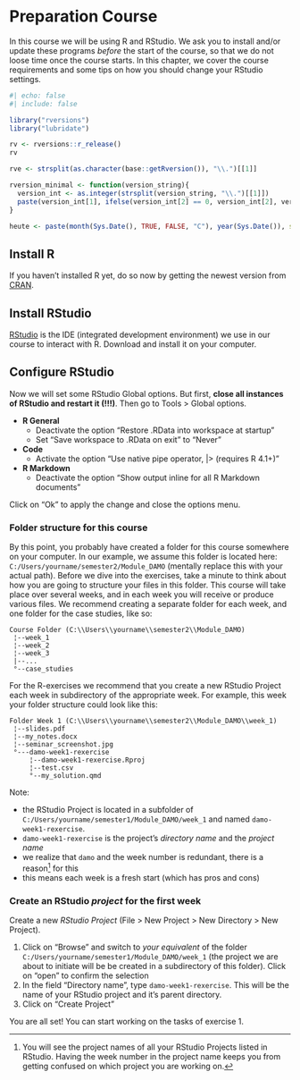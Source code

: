 # Preparation Course {#w0-preparation}

In this course we will be using R and RStudio. We ask you to install and/or update these programs *before* the start of the course, so that we do not loose time once the course starts. In this chapter, we cover the course requirements and some tips on how you should change your RStudio settings. 

```r
#| echo: false
#| include: false

library("rversions")
library("lubridate")

rv <- rversions::r_release()
rv

rve <- strsplit(as.character(base::getRversion()), "\\.")[[1]]

rversion_minimal <- function(version_string){
  version_int <- as.integer(strsplit(version_string, "\\.")[[1]])
  paste(version_int[1], ifelse(version_int[2] == 0, version_int[2], version_int[2]-1), 0,sep = ".")
}

heute <- paste(month(Sys.Date(), TRUE, FALSE, "C"), year(Sys.Date()), sep = ", ")
```

## Install R

If you haven't installed R yet, do so now by getting the newest version from [CRAN](https://cran.r-project.org/). 



## Install RStudio

[RStudio](https://posit.co/download/rstudio-desktop/) is the IDE (integrated development environment) we use in our course to interact with R. Download and install it on your computer.


## Configure RStudio{#configure-rstudio}

Now we will set some RStudio Global options. But first, **close all instances of RStudio and restart it (!!!)**. Then go to Tools > Global options. 

- **R General**
  - Deactivate the option "Restore .RData into workspace at startup"
  - Set "Save workspace to .RData on exit " to "Never"
- **Code**
  - Activate the option "Use native pipe operator, |> (requires R 4.1+)"
- **R Markdown**
  - Deactivate the option "Show output inline for all R Markdown documents"


Click on "Ok" to apply the change and close the options menu.


### Folder structure for this course {#folder-structure}

By this point, you probably have created a folder for this course somewhere on your computer. In our example, we assume this folder is located here: `C:/Users/yourname/semester2/Module_DAMO` (mentally replace this with your actual path). Before we dive into the exercises, take a minute to think about how you are going to structure your files in this folder. This course will take place over several weeks, and in each week you will receive or produce various files. We recommend creating a separate folder for each week, and one folder for the case studies, like so:

```
Course Folder (C:\\Users\\yourname\\semester2\\Module_DAMO)
 ¦--week_1                                                
 ¦--week_2                                                
 ¦--week_3                                                
 |--...                                                
 °--case_studies 
```

For the R-exercises we recommend that you create a new RStudio Project each week in subdirectory of the appropriate week. For example, this week your folder structure could look like this: 

```
Folder Week 1 (C:\\Users\\yourname\\semester2\\Module_DAMO\\week_1)
 ¦--slides.pdf                                                  
 ¦--my_notes.docx                                               
 ¦--seminar_screenshot.jpg                                      
 °---damo-week1-rexercise                                             
     ¦--damo-week1-rexercise.Rproj                                   
     ¦--test.csv                                      
     °--my_solution.qmd   
```

Note: 

- the RStudio Project is located in a subfolder of `C:/Users/yourname/semester1/Module_DAMO/week_1` and named `damo-week1-rexercise`.
- `damo-week1-rexercise` is the project's *directory name* and the *project name*
- we realize that `damo` and the week number is redundant, there is a reason[^redundancy] for this
- this means each week is a fresh start (which has pros and cons)

[^redundancy]: You will see the project names of all your RStudio Projects listed in RStudio. Having the week number in the project name keeps you from getting confused on which project you are working on.

### Create an RStudio *project* for the first week

Create a new *RStudio Project* (File > New Project > New Directory > New Project). 

1. Click on "Browse" and switch to *your equivalent* of the folder `C:/Users/yourname/semester1/Module_DAMO/week_1` (the project we are about to initiate will be be created in a subdirectory of this folder). Click on "open" to confirm the selection
2. In the field "Directory name", type `damo-week1-rexercise`. This will be the name of your RStudio project and it's parent directory.
3. Click on "Create Project"

You are all set! You can start working on the tasks of exercise 1.